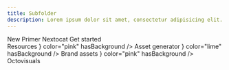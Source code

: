 ```yaml
---
title: Subfolder
description: Lorem ipsum dolor sit amet, consectetur adipisicing elit. Quisquam, voluptatibus.
---
```



<div>
  <Hero style={{paddingTop: 0}}>
    <Hero.Label>New</Hero.Label>
    <Hero.Heading>Primer Nextocat</Hero.Heading>
    <Hero.PrimaryAction href="#">Get started</Hero.PrimaryAction>
    <Hero.Image
      src="https://via.placeholder.com/600x400/d3d9df/d3d9df.png"
      alt="placeholder, blank area with an off-white background color"
    />
  </Hero>
</div>
<section>
  <SectionIntro>
    <SectionIntro.Heading>Resources</SectionIntro.Heading>
  </SectionIntro>
  <Grid>
    <Grid.Column
      span={{
        small: 6,
        medium: 6,
        large: 4,
        xlarge: 4,
      }}
    >
      <Card href="/nextocat/applications/asset-generator" hasBorder style={{width: '100%'}}>
        <Card.Icon icon={<PencilIcon />} color="pink" hasBackground />
        <Card.Heading>Asset generator</Card.Heading>
      </Card>
    </Grid.Column>
    <Grid.Column
      span={{
        small: 6,
        medium: 6,
        large: 4,
        xlarge: 4,
      }}
    >
      <Card
        hasBorder
        href="/nextocat/applications/brand-assets"
        style={{
          width: '100%',
          ['--brand-color-accent-primary']: 'var(--base-color-scale-lime-2)',
        }}
      >
        <Card.Icon icon={<FileMediaIcon />} color="lime" hasBackground />
        <Card.Heading>Brand assets</Card.Heading>
      </Card>
    </Grid.Column>
    <Grid.Column
      span={{
        small: 6,
        medium: 6,
        large: 4,
        xlarge: 4,
      }}
    >
      <Card href="/nextocat/applications/octovisuals" hasBorder style={{width: '100%'}}>
        <Card.Icon icon={<HeartIcon />} color="pink" hasBackground />
        <Card.Heading>Octovisuals</Card.Heading>
      </Card>
    </Grid.Column>
  </Grid>
</section>
